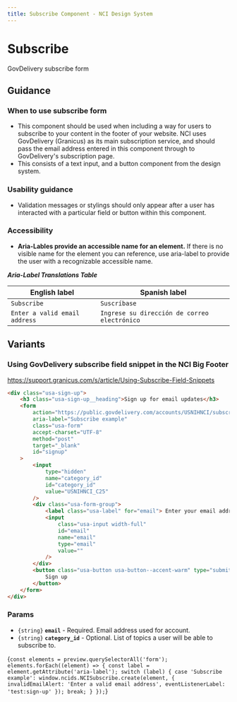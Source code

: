 ```yaml
---
title: Subscribe Component - NCI Design System
---
```


# Subscribe

GovDelivery subscribe form

## Guidance

### When to use subscribe form

- This component should be used when including a way for users to subscribe to your content in the footer of your website. NCI uses GovDelivery (Granicus) as its main subscription service, and should pass the email address entered in this component through to GovDelivery's subscription page.
- This consists of a text input, and a button component from the design system.

### Usability guidance

- Validation messages or stylings should only appear after a user has interacted with a particular field or button within this component.

### Accessibility

- **Aria-Lables provide an accessible name for an element.** If there is no visible name for the element you can reference, use aria-label to provide the user with a recognizable accessible name.

**_Aria-Label Translations Table_**

| **English label**             | **Spanish label**                            |
| ----------------------------- | -------------------------------------------- |
| `Subscribe`                   | `Suscríbase`                                 |
| `Enter a valid email address` | `Ingrese su dirección de correo electrónico` |

## Variants

### Using GovDelivery subscribe field snippet in the NCI Big Footer

https://support.granicus.com/s/article/Using-Subscribe-Field-Snippets

```html
<div class="usa-sign-up">
	<h3 class="usa-sign-up__heading">Sign up for email updates</h3>
	<form
		action="https://public.govdelivery.com/accounts/USNIHNCI/subscribers/qualify"
		aria-label="Subscribe example"
		class="usa-form"
		accept-charset="UTF-8"
		method="post"
		target="_blank"
		id="signup"
	>
		<input
			type="hidden"
			name="category_id"
			id="category_id"
			value="USNIHNCI_C25"
		/>
		<div class="usa-form-group">
			<label class="usa-label" for="email"> Enter your email address </label>
			<input
				class="usa-input width-full"
				id="email"
				name="email"
				type="email"
				value=""
			/>
		</div>
		<button class="usa-button usa-button--accent-warm" type="submit">
			Sign up
		</button>
	</form>
</div>
```

### Params

- `{string}` **`email`** - Required. Email address used for account.
- `{string}` **`category_id`** - Optional. List of topics a user will be able to subscribe to.

<NciDsJsInit>{`
	const elements = preview.querySelectorAll('form');
	elements.forEach((element) => {
    const label = element.getAttribute('aria-label');
    switch (label) {
        case 'Subscribe example':
            window.ncids.NCISubscribe.create(element, { invalidEmailAlert: 'Enter a valid email address', eventListenerLabel: 'test:sign-up' });
            break;
    }
});
`}</NciDsJsInit>
